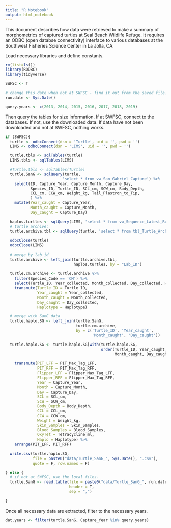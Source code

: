 ```yaml
---
title: "R Notebook"
output: html_notebook
---
```


This document describes how data were retrieved to make a summary of morphometrics of captured turtles at Seal Beach Wildlife Refuge.  It requires an ODBC (open databse connectivity) interface to various databases at the Southwest Fisheries Science Center in La Jolla, CA. 

Load necessary libraries and define constants. 
```r
rm(list=ls())
library(RODBC)
library(tidyverse)

SWFSC <- T

# change this date when not at SWFSC - find it out from the saved file.
run.date <- Sys.Date()

query.years <- c(2013, 2014, 2015, 2016, 2017, 2018, 2019)

```

Then query the tables for size information. If at SWFSC, connect to the databases. If not, use the downloaded data.  If data have not been downloaded and not at SWFSC, nothing works.  

```r
if (SWFSC){
  turtle <- odbcConnect(dsn = 'Turtle', uid = '', pwd = '')
  LIMS <- odbcConnect(dsn = 'LIMS', uid = '', pwd = '')

  turtle.tbls <- sqlTables(turtle)
  LIMS.tbls <- sqlTables(LIMS)

  #Turtle.tbls <- sqlTables(Turtle)
  turtle.SanG <- sqlQuery(turtle,
                         'select * from vw_San_Gabriel_Capture') %>%
    select(ID, Capture_Year, Capture_Month, Capture_Day,
           Species_ID, Turtle_ID, SCL_cm, SCW_cm, Body_Depth,
           CCL_cm, CCW_cm, Weight_kg, Tail_Plastron_to_Tip,
           ) %>%
    mutate(Year_caught = Capture_Year,
           Month_caught = Capture_Month,
           Day_caught = Capture_Day)
  
  haplos.turtles <- sqlQuery(LIMS, 'select * from vw_Sequence_Latest_Run')
  # turtle archive:
  turtle.archive.tbl <- sqlQuery(turtle, 'select * from tbl_Turtle_Archive')

  odbcClose(turtle)
  odbcClose(LIMS)
  
  # merge by lab_id
  turtle.archive <- left_join(turtle.archive.tbl,
                              haplos.turtles, by = "Lab_ID")
  
  turtle.cm.archive <- turtle.archive %>%
    filter(Species_Code == 'CM') %>%
    select(Turtle_ID, Year_collected, Month_collected, Day_collected, Haplotype) %>%
    transmute(Turtle_ID = Turtle_ID,
              Year_caught = Year_collected,
              Month_caught = Month_collected,
              Day_caught = Day_collected,
              Haplotype = Haplotype)

  # merge with SanG data
  turtle.haplo.SG <- left_join(turtle.SanG,
                               turtle.cm.archive,
                               by = c('Turtle_ID', 'Year_caught',
                                      'Month_caught', 'Day_caught'))

  turtle.haplo.SG <- turtle.haplo.SG[with(turtle.haplo.SG,
                                          order(Turtle_ID, Year_caught,
                                                Month_caught, Day_caught)),] %>%
    
    transmute(PIT_LFF = PIT_Max_Tag_LFF,
              PIT_RFF = PIT_Max_Tag_RFF,
              Flipper_LFF = Flipper_Max_Tag_LFF,
              Flipper_RFF = Flipper_Max_Tag_RFF,
              Year = Capture_Year,
              Month = Capture_Month,
              Day = Capture_Day,
              SCL = SCL_cm,
              SCW = SCW_cm,
              Body_Depth = Body_Depth,
              CCL = CCL_cm,
              CCW = CCW_cm,
              Weight = Weight_kg,
              Skin_Samples = Skin_Samples,
              Blood_Samples = Blood_Samples,
              OxyTet = Tetracycline_ml,
              Haplo = Haplotype) %>%
    arrange(PIT_LFF, PIT_RFF)
  
  write.csv(turtle.haplo.SG,
            file = paste0("data/Turtle_SanG_", Sys.Date(), ".csv"),
            quote = F, row.names = F)

} else {
  # if not at SWFSC, use the local files.
  turtle.SanG <- read.table(file = paste0("data/Turtle_SanG_", run.date, ".csv"),
                            header = T,
                            sep = ",")
  
}

```

Once all necessary data are extracted, filter to the necessary years.

```r
dat.years <- filter(turtle.SanG, Capture_Year %in% query.years)


```

